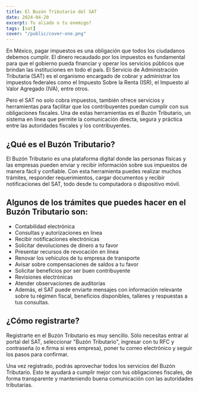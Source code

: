 ```yaml
---
title: El Buzón Tributario del SAT
date: 2024-04-20
excerpt: Tu aliado o tu enemigo?
tags: [sat]
cover: "/public/cover-one.png"
---
```



En México, pagar impuestos es una obligación que todos los ciudadanos debemos cumplir. El dinero recaudado por los impuestos es fundamental para que el gobierno pueda financiar y operar los servicios públicos que brindan las instituciones en todo el país. El Servicio de Administración Tributaria (SAT) es el organismo encargado de cobrar y administrar los impuestos federales como el Impuesto Sobre la Renta (ISR), el Impuesto al Valor Agregado (IVA), entre otros.

Pero el SAT no solo cobra impuestos, también ofrece servicios y herramientas para facilitar que los contribuyentes puedan cumplir con sus obligaciones fiscales. Una de estas herramientas es el Buzón Tributario, un sistema en línea que permite la comunicación directa, segura y práctica entre las autoridades fiscales y los contribuyentes.

## ¿Qué es el Buzón Tributario?

El Buzón Tributario es una plataforma digital donde las personas físicas y las empresas pueden enviar y recibir información sobre sus impuestos de manera fácil y confiable. Con esta herramienta puedes realizar muchos trámites, responder requerimientos, cargar documentos y recibir notificaciones del SAT, todo desde tu computadora o dispositivo móvil.

## Algunos de los trámites que puedes hacer en el Buzón Tributario son:

- Contabilidad electrónica
- Consultas y autorizaciones en línea
- Recibir notificaciones electrónicas
- Solicitar devoluciones de dinero a tu favor
- Presentar recursos de revocación en línea
- Renovar los vehículos de tu empresa de transporte
- Avisar sobre compensaciones de saldos a tu favor
- Solicitar beneficios por ser buen contribuyente
- Revisiones electrónicas
- Atender observaciones de auditorías
- Además, el SAT puede enviarte mensajes con información relevante sobre tu régimen fiscal, beneficios disponibles, talleres y respuestas a tus consultas.

## ¿Cómo registrarte?

Registrarte en el Buzón Tributario es muy sencillo. Sólo necesitas entrar al portal del SAT, seleccionar "Buzón Tributario", ingresar con tu RFC y contraseña (o e.firma si eres empresa), poner tu correo electrónico y seguir los pasos para confirmar.

Una vez registrado, podrás aprovechar todos los servicios del Buzón Tributario. Esto te ayudará a cumplir mejor con tus obligaciones fiscales, de forma transparente y manteniendo buena comunicación con las autoridades tributarias.